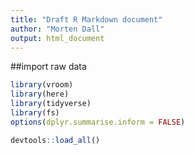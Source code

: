 ```yaml
---
title: "Draft R Markdown document"
author: "Morten Dall"
output: html_document
---
```

##import raw data
```r
library(vroom)
library(here)
library(tidyverse)
library(fs)
options(dplyr.summarise.inform = FALSE)

devtools::load_all()
```



